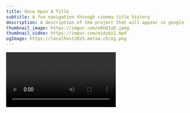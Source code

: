 ```yaml
---
title: Once Upon A Title
subtitle: A fun navigation through cinema title history
description: A description of the project that will appear in google
thumbnail_image: https://imgur.com/o0nQ1yD.jpeg
thumbnail_video: https://imgur.com/eidybz2.mp4
ogImage: https://localhost2025.metaa.ch/og.png
---
```



<Video src="https://imgur.com/drk2sWj.mp4" />
<Container>
  <BigText>
Once Upon a Title is a fun and interactive journey through the history of cinema titles.
Explore a selection of 315 film title designs, across time and color similarity. 
This installation can be experienced both passively and interactively, letting you navigate through different eras and colors.

  </BigText>
</Container>



<Grid cols="2">
  <Image src="https://imgur.com/o0nQ1yD.jpeg" alt="A cube in space" />
  <Video src="https://imgur.com/7EjsXtC.mp4" />
</Grid>

<Section title="Description">

Once Upon a Title invites you to explore the evolution of cinema through its title designs. Navigate across time and color similarity using two controllers—one to travel forward and backward through film history, and another to reveal hidden visual connections through a color filter. With 315 iconic movie titles to discover, this installation offers both a passive and interactive experience, allowing you to contemplate the evolution of film title design—where the first impression of a movie speaks volumes about the culture it emerges from.
</Section>

<Section title="Technical Materials">

EQUIPMENT REQUIRED 

- One TV on floor stand
- One controller on floor stand 
- One power supply
- Two speakers or headphones
- WI FI connection

</Section>

<Container>
<Heading classes="tib-rp mb-4">Experiments</Heading>

<Grid cols="2">
  <Video src="https://imgur.com/bVM0e2T.mp4" />
  <Video src="https://imgur.com/o80DZEV.mp4" />
  <Video src="https://imgur.com/RuKKa7X.mp4" />
  <Video src="https://imgur.com/s8jQ9uj.mp4" />
  <Video src="https://imgur.com/eidybz2.mp4" />
  <Video src="https://imgur.com/yvFJ363.mp4" />

</Grid>

</Container>




  <Image src="https://imgur.com/EAJ51Rp.jpeg" />
  <Image src="https://imgur.com/g6JV9Pb.jpeg" />
 


